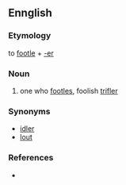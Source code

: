 ==Ennglish==

===Etymology===
to [[footle]] + [[-er]]

===Noun===
{{en-noun}}

# one who [[footle]]s, foolish [[trifler]]

===Synonyms===
* [[idler]]
* [[lout]]

===References===
* {{R:Websters}}